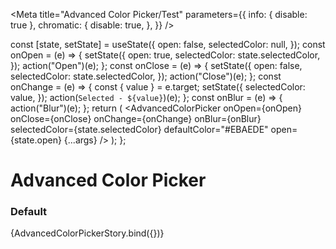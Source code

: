 

<Meta
  title="Advanced Color Picker/Test"
  parameters={{
    info: { disable: true },
    chromatic: {
      disable: true,
    },
  }}
/>

  const [state, setState] = useState({
    open: false,
    selectedColor: null,
  });
  const onOpen = (e) => {
    setState({
      open: true,
      selectedColor: state.selectedColor,
    });
    action("Open")(e);
  };
  const onClose = (e) => {
    setState({
      open: false,
      selectedColor: state.selectedColor,
    });
    action("Close")(e);
  };
  const onChange = (e) => {
    const { value } = e.target;
    setState({
      selectedColor: value,
    });
    action(`Selected - ${value}`)(e);
  };
  const onBlur = (e) => {
    action("Blur")(e);
  };
  return (
    <AdvancedColorPicker
      onOpen={onOpen}
      onClose={onClose}
      onChange={onChange}
      onBlur={onBlur}
      selectedColor={state.selectedColor}
      defaultColor="#EBAEDE"
      open={state.open}
      {...args}
    />
  );
};

# Advanced Color Picker

### Default

<Canvas>
  <Story
    name="default"
    args={{
      name: "advancedPicker",
      availableColors: [
        { value: "#FFFFFF", label: "white" },
        { value: "transparent", label: "transparent" },
        { value: "#000000", label: "black" },
        { value: "#A3CAF0", label: "blue" },
        { value: "#FD9BA3", label: "pink" },
        { value: "#B4AEEA", label: "purple" },
        { value: "#ECE6AF", label: "goldenrod" },
        { value: "#EBAEDE", label: "orchid" },
        { value: "#EBC7AE", label: "desert" },
        { value: "#AEECEB", label: "turquoise" },
        { value: "#AEECD6", label: "mint" },
      ],
    }}
  >
    {AdvancedColorPickerStory.bind({})}
  </Story>
</Canvas>
